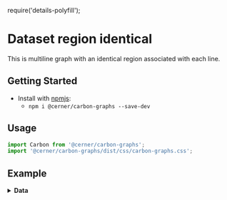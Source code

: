 require('details-polyfill');

# Dataset region identical

This is multiline graph with an identical region associated with each line.


## Getting Started

- Install with [npmjs](https://www.npmjs.com):
  - `npm i @cerner/carbon-graphs --save-dev`

## Usage
```js
import Carbon from '@cerner/carbon-graphs';
import '@cerner/carbon-graphs/dist/css/carbon-graphs.css';
```

## Example
<LineGraph />

<details>
<summary style={{fontSize: 24 }}>
<b>Data</b>
</summary>

### Graph Config object
<GraphConfig />

### Data object
#### Dataset 1
<DataObject1 />

#### Dataset 8
<DataObject2 />

#### Dataset 9
<DataObject3 />
</details>
